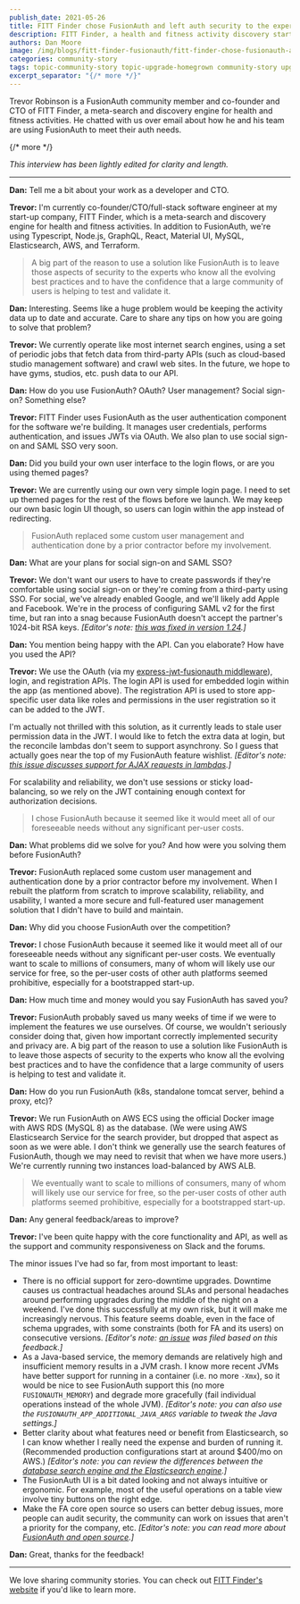 ```yaml
---
publish_date: 2021-05-26 
title: FITT Finder chose FusionAuth and left auth security to the experts
description: FITT Finder, a health and fitness activity discovery startup, uses FusionAuth because they want to prepare for millions of users.
authors: Dan Moore
image: /img/blogs/fitt-finder-fusionauth/fitt-finder-chose-fusionauth-and-left-auth-security-to-the-experts.png
categories: community-story
tags: topic-community-story topic-upgrade-homegrown community-story upgrade homegrown jwt
excerpt_separator: "{/* more */}"
---
```


Trevor Robinson is a FusionAuth community member and co-founder and CTO of FITT Finder, a meta-search and discovery engine for health and fitness activities. He chatted with us over email about how he and his team are using FusionAuth to meet their auth needs. 

{/* more */}

*This interview has been lightly edited for clarity and length.*

-------

**Dan:** Tell me a bit about your work as a developer and CTO.

**Trevor:** I'm currently co-founder/CTO/full-stack software engineer at my start-up company, FITT Finder, which is a meta-search and discovery engine for health and fitness activities. In addition to FusionAuth, we're using Typescript, Node.js, GraphQL, React, Material UI, MySQL, Elasticsearch, AWS, and Terraform.

> A big part of the reason to use a solution like FusionAuth is to leave those aspects of security to the experts who know all the evolving best practices and to have the confidence that a large community of users is helping to test and validate it.

**Dan:** Interesting. Seems like a huge problem would be keeping the activity data up to date and accurate. Care to share any tips on how you are going to solve that problem?

**Trevor:** We currently operate like most internet search engines, using a set of periodic jobs that fetch data from third-party APIs (such as cloud-based studio management software) and crawl web sites. In the future, we hope to have gyms, studios, etc. push data to our API.

**Dan:** How do you use FusionAuth? OAuth? User management? Social sign-on? Something else?

**Trevor:** FITT Finder uses FusionAuth as the user authentication component for the software we're building. It manages user credentials, performs authentication, and issues JWTs via OAuth. We also plan to use social sign-on and SAML SSO very soon.

**Dan:** Did you build your own user interface to the login flows, or are you using themed pages?

**Trevor:** We are currently using our own very simple login page. I need to set up themed pages for the rest of the flows before we launch. We may keep our own basic login UI though, so users can login within the app instead of redirecting.

> FusionAuth replaced some custom user management and authentication done by a prior contractor before my involvement. 

**Dan:** What are your plans for social sign-on and SAML SSO?

**Trevor:** We don't want our users to have to create passwords if they're comfortable using social sign-on or they're coming from a third-party using SSO. For social, we've already enabled Google, and we'll likely add Apple and Facebook. We're in the process of configuring SAML v2 for the first time, but ran into a snag because FusionAuth doesn't accept the partner's 1024-bit RSA keys. _[Editor's note: [this was fixed in version 1.24](https://github.com/FusionAuth/fusionauth-issues/issues/1091).]_

**Dan:** You mention being happy with the API. Can you elaborate? How have you used the API?

**Trevor:** We use the OAuth (via my [express-jwt-fusionauth middleware](https://github.com/trevorr/express-jwt-fusionauth)), login, and registration APIs. The login API is used for embedded login within the app (as mentioned above). The registration API is used to store app-specific user data like roles and permissions in the user registration so it can be added to the JWT. 

I'm actually not thrilled with this solution, as it currently leads to stale user permission data in the JWT. I would like to fetch the extra data at login, but the reconcile lambdas don't seem to support asynchrony. So I guess that actually goes near the top of my FusionAuth feature wishlist. _[Editor's note: [this issue discusses support for AJAX requests in lambdas](https://github.com/FusionAuth/fusionauth-issues/issues/267).]_ 

For scalability and reliability, we don't use sessions or sticky load-balancing, so we rely on the JWT containing enough context for authorization decisions.

> I chose FusionAuth because it seemed like it would meet all of our foreseeable needs without any significant per-user costs. 

**Dan:** What problems did we solve for you? And how were you solving them before FusionAuth?

**Trevor:** FusionAuth replaced some custom user management and authentication done by a prior contractor before my involvement. When I rebuilt the platform from scratch to improve scalability, reliability, and usability, I wanted a more secure and full-featured user management solution that I didn't have to build and maintain.

**Dan:** Why did you choose FusionAuth over the competition?

**Trevor:** I chose FusionAuth because it seemed like it would meet all of our foreseeable needs without any significant per-user costs. We eventually want to scale to millions of consumers, many of whom will likely use our service for free, so the per-user costs of other auth platforms seemed prohibitive, especially for a bootstrapped start-up.

**Dan:** How much time and money would you say FusionAuth has saved you?

**Trevor:** FusionAuth probably saved us many weeks of time if we were to implement the features we use ourselves. Of course, we wouldn't seriously consider doing that, given how important correctly implemented security and privacy are. A big part of the reason to use a solution like FusionAuth is to leave those aspects of security to the experts who know all the evolving best practices and to have the confidence that a large community of users is helping to test and validate it.

**Dan:** How do you run FusionAuth (k8s, standalone tomcat server, behind a proxy, etc)?

**Trevor:** We run FusionAuth on AWS ECS using the official Docker image with AWS RDS (MySQL 8) as the database. (We were using AWS Elasticsearch Service for the search provider, but dropped that aspect as soon as we were able. I don't think we generally use the search features of FusionAuth, though we may need to revisit that when we have more users.) We're currently running two instances load-balanced by AWS ALB.

> We eventually want to scale to millions of consumers, many of whom will likely use our service for free, so the per-user costs of other auth platforms seemed prohibitive, especially for a bootstrapped start-up.

**Dan:** Any general feedback/areas to improve?

**Trevor:** I've been quite happy with the core functionality and API, as well as the support and community responsiveness on Slack and the forums. 

The minor issues I've had so far, from most important to least:

* There is no official support for zero-downtime upgrades. Downtime causes us contractual headaches around SLAs and personal headaches around performing upgrades during the middle of the night on a weekend. I've done this successfully at my own risk, but it will make me increasingly nervous. This feature seems doable, even in the face of schema upgrades, with some constraints (both for FA and its users) on consecutive versions. _[Editor's note: [an issue](https://github.com/FusionAuth/fusionauth-issues/issues/1240) was filed based on this feedback.]_
* As a Java-based service, the memory demands are relatively high and insufficient memory results in a JVM crash. I know more recent JVMs have better support for running in a container (i.e. no more `-Xmx`), so it would be nice to see FusionAuth support this (no more `FUSIONAUTH_MEMORY`) and degrade more gracefully (fail individual operations instead of the whole JVM). _[Editor's note: you can also use the `FUSIONAUTH_APP_ADDITIONAL_JAVA_ARGS` variable to tweak the Java settings.]_
* Better clarity about what features need or benefit from Elasticsearch, so I can know whether I really need the expense and burden of running it. (Recommended production configurations start at around $400/mo on AWS.) _[Editor's note: you can review the differences between the [database search engine and the Elasticsearch engine](/docs/v1/tech/core-concepts/users#user-search).]_
* The FusionAuth UI is a bit dated looking and not always intuitive or ergonomic. For example, most of the useful operations on a table view involve tiny buttons on the right edge.
* Make the FA core open source so users can better debug issues, more people can audit security, the community can work on issues that aren't a priority for the company, etc. _[Editor's note: you can read more about [FusionAuth and open source](/community/forum/topic/22/why-isn-t-fusionauth-open-source).]_

**Dan:** Great, thanks for the feedback!

-------

We love sharing community stories. You can check out [FITT Finder's website](https://fittfinder.com/) if you'd like to learn more. 
